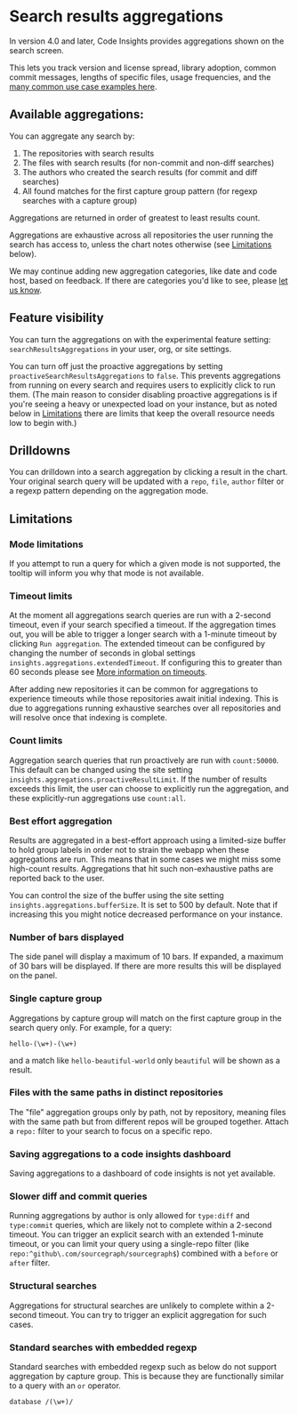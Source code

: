 # Search results aggregations

In version 4.0 and later, Code Insights provides aggregations shown on the search screen.

This lets you track version and license spread, library adoption, common commit messages, lengths of specific files, usage frequencies, and the [many common use case examples here](../references/search_aggregations_use_cases.md).

## Available aggregations: 

You can aggregate any search by: 

1. The repositories with search results
1. The files with search results (for non-commit and non-diff searches)
1. The authors who created the search results (for commit and diff searches)
1. All found matches for the first capture group pattern (for regexp searches with a capture group)

Aggregations are returned in order of greatest to least results count. 

Aggregations are exhaustive across all repositories the user running the search has access to, unless the chart notes otherwise (see [Limitations](#limitations) below). 

We may continue adding new aggregation categories, like date and code host, based on feedback. If there are categories you'd like to see, please [let us know](mailto:feedback@sourcegraph.com).

## Feature visibility

You can turn the aggregations on with the experimental feature setting: `searchResultsAggregations` in your user, org, or site settings. 

You can turn off just the proactive aggregations by setting `proactiveSearchResultsAggregations` to `false`. 
This prevents aggregations from running on every search and requires users to explicitly click to run them. 
(The main reason to consider disabling proactive aggregations is if you're seeing a heavy or unexpected load on your instance, but as noted below in [Limitations](#limitations) there are limits that keep the overall resource needs low to begin with.) 

## Drilldowns 

You can drilldown into a search aggregation by clicking a result in the chart. Your original search query will be updated with a `repo`, `file`, `author` filter or a regexp pattern depending on the aggregation mode.

## Limitations

### Mode limitations

If you attempt to run a query for which a given mode is not supported, the tooltip will inform you why that mode is not available. 

### Timeout limits

At the moment all aggregations search queries are run with a 2-second timeout, even if your search specified a timeout. If the aggregation times out, you will be able to trigger a longer search with a 1-minute timeout by clicking `Run aggregation`. The extended timeout can be configured by changing the number of seconds in global settings `insights.aggregations.extendedTimeout`.  If configuring this to greater than 60 seconds please see [More information on timeouts](../../code_search/how-to/exhaustive.md#timeouts).

After adding new repositories it can be common for aggregations to experience timeouts while those repositories await initial indexing. This is due to aggregations running exhaustive searches over all repositories and will resolve once that indexing is complete.  

### Count limits

Aggregation search queries that run proactively are run with `count:50000`. This default can be changed using the site setting `insights.aggregations.proactiveResultLimit`. 
If the number of results exceeds this limit, the user can choose to explicitly run the aggregation, and these explicitly-run aggregations use `count:all`.

### Best effort aggregation

Results are aggregated in a best-effort approach using a limited-size buffer to hold group labels in order not to strain the webapp when these aggregations are run. 
This means that in some cases we might miss some high-count results. 
Aggregations that hit such non-exhaustive paths are reported back to the user.

You can control the size of the buffer using the site setting `insights.aggregations.bufferSize`. It is set to 500 by default. Note that if increasing this you might notice decreased performance on your instance.

### Number of bars displayed

The side panel will display a maximum of 10 bars. If expanded, a maximum of 30 bars will be displayed. If there are more results this will be displayed on the panel.

### Single capture group 

Aggregations by capture group will match on the first capture group in the search query only. For example, for a query:

```sgquery
hello-(\w+)-(\w+)
```

and a match like `hello-beautiful-world` only `beautiful` will be shown as a result.

### Files with the same paths in distinct repositories

The "file" aggregation groups only by path, not by repository, meaning files with the same path but from different repos will be grouped together. Attach a `repo:` filter to your search to focus on a specific repo. 

### Saving aggregations to a code insights dashboard

Saving aggregations to a dashboard of code insights is not yet available. 

### Slower diff and commit queries

Running aggregations by author is only allowed for `type:diff` and `type:commit` queries, which are likely not to complete within a 2-second timeout.
You can trigger an explicit search with an extended 1-minute timeout, or you can limit your query using a single-repo filter (like `repo:^github\.com/sourcegraph/sourcegraph$`) combined with a `before` or `after` filter.

### Structural searches

Aggregations for structural searches are unlikely to complete within a 2-second timeout. You can try to trigger an explicit aggregation for such cases.

### Standard searches with embedded regexp

Standard searches with embedded regexp such as below do not support aggregation by capture group. This is because they are functionally similar to a query with an `or` operator.
```sgquery
database /(\w+)/
```